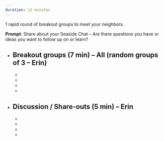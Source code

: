 ```yaml
---
duration: 12 minutes
---
```


1 rapid round of breakout groups to meet your neighbors. 

**Prompt**: Share about your Seaside Chat – Are there questions you have or ideas you want to follow up on or learn?


- **Breakout groups** (7 min) – All (random groups of 3 – Erin)
  - 
  -  
  -  
  -  
  -   
- **Discussion / Share-outs** (5 min) – Erin
  - 
  -  
  -   
  - 
  -  